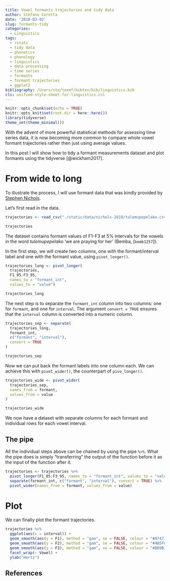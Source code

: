 ```yaml
---
title: Vowel formants trajectories and tidy data
author: Stefano Coretta
date: '2018-03-02'
slug: formants-tidy
categories:
  - Linguistics
tags:
  - rstats
  - tidy data
  - phonetics
  - phonology
  - linguistics
  - data processing
  - time series
  - formants
  - formant trajectories
  - ggplot2
bibliography: /Users/ste/texmf/bibtex/bib/linguistics.bib
cls: unified-style-sheet-for-linguistics.csl
---
```


```r
knitr::opts_chunk$set(echo = TRUE)
knitr::opts_knit$set(root.dir = here::here())
library(tidyverse)
theme_set(theme_minimal())
```

With the advent of more powerful statistical methods for assessing time series data, it is now becoming more common to compare whole vowel formant trajectories rather then just using average values.

In this post I will show how to tidy a formant measurements dataset and plot formants using the tidyverse [@wickham2017].

# From wide to long

To illustrate the process, I will use formant data that was kindly provided by [Stephen Nichols](http://tiny.cc/sjn).

Let's first read in the data.

```r
trajectories <- read_csv("./static/data/nichols-2018/tulemupepelako.csv")

trajectories
```

The dataset contains formant values of F1-F3 at 5% intervals for the vowels in the word *tulemupepelako* 'we are praying for her' (Bemba, [`bemb1257`]).

In the first step, we will create two columns, one with the formant/interval label and one with the formant value, using `pivot_longer()`.

```r
trajectories_long <- pivot_longer(
  trajectories,
  F1_05:F3_95,
  names_to = "formant_int",
  values_to = "value")

trajectories_long
```

The next step is to separate the `formant_int` column into two columns: one for `formant`, and one for `interval`.
The argument `convert = TRUE` ensures that the `interval` column is converted into a numeric column.

```r
trajectories_sep <- separate(
  trajectories_long,
  formant_int,
  c("formant", "interval"),
  convert = TRUE
)

trajectories_sep
```

Now we can put back the formant labels into one column each.
We can achieve this with `pivot_wider()`, the counterpart of `pivo_longer()`.

```r
trajectories_wide <- pivot_wider(
  trajectories_sep,
  names_from = formant,
  values_from = value
)

trajectories_wide
```

We now have a dataset with separate columns for each formant and individual rows for each vowel interval.

## The pipe

All the individual steps above can be chained by using the pipe `%>%`.
What the pipe does is simply "transferring" the output of the function before it as the input of the function after it.

```r
trajectories <- trajectories %>%
  pivot_longer(F1_05:F3_95, names_to = "formant_int", values_to = "value") %>%
  separate(formant_int, c("formant", "interval"), convert = TRUE) %>%
  pivot_wider(names_from = formant, values_from = value)
```

# Plot

We can finally plot the formant trajectories.

```r
trajectories %>%
  ggplot(aes(x = interval)) +
  geom_smooth(aes(y = F1), method = "gam", se = FALSE, colour = "#A7473A") +
  geom_smooth(aes(y = F2), method = "gam", se = FALSE, colour = "#4B5F6C") +
  geom_smooth(aes(y = F3), method = "gam", se = FALSE, colour = "#B09B37") +
  facet_wrap(~ Vowel) +
  ylab("Hertz")
```

## References
